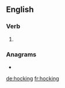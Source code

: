 {{also|Hocking}}

==English==

===Verb===
{{head|en|present participle}}

# {{present participle of|hock|lang=en|nocat=1}}

===Anagrams===
* {{l|en|choking}}

[[de:hocking]]
[[fr:hocking]]